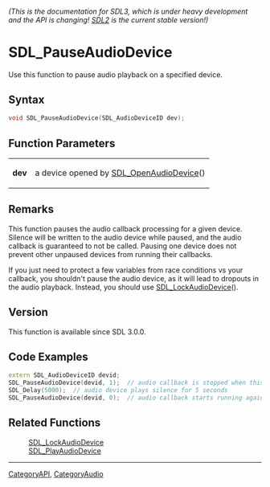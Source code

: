 ====== (This is the documentation for SDL3, which is under heavy development and the API is changing! [https://wiki.libsdl.org/ SDL2] is the current stable version!) ======
= SDL_PauseAudioDevice =

Use this function to pause audio playback on a specified device.

== Syntax ==

<syntaxhighlight lang='c'>
void SDL_PauseAudioDevice(SDL_AudioDeviceID dev);
</syntaxhighlight>

== Function Parameters ==

{|
|'''dev'''
|a device opened by [[SDL_OpenAudioDevice]]()
|}

== Remarks ==

This function pauses the audio callback processing for a given device.
Silence will be written to the audio device while paused, and the audio
callback is guaranteed to not be called. Pausing one device does not
prevent other unpaused devices from running their callbacks.

If you just need to protect a few variables from race conditions vs your
callback, you shouldn't pause the audio device, as it will lead to dropouts
in the audio playback. Instead, you should use [[SDL_LockAudioDevice]]().

== Version ==

This function is available since SDL 3.0.0.

== Code Examples ==

<syntaxhighlight lang='c++'>
extern SDL_AudioDeviceID devid;
SDL_PauseAudioDevice(devid, 1);  // audio callback is stopped when this returns.
SDL_Delay(5000);  // audio device plays silence for 5 seconds
SDL_PauseAudioDevice(devid, 0);  // audio callback starts running again.
</syntaxhighlight>

== Related Functions ==

:[[SDL_LockAudioDevice]]
:[[SDL_PlayAudioDevice]]

----
[[CategoryAPI]], [[CategoryAudio]]



